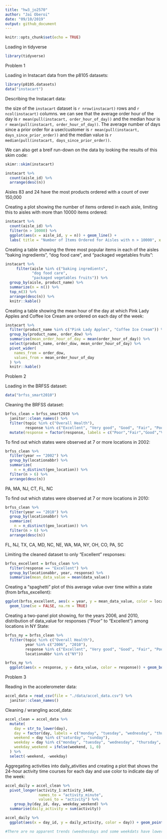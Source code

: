```yaml
---
title: "hw3_jo2570"
author: "Jai Oberoi"
date: "09/10/2019"
output: github_document
---
```


```r
knitr::opts_chunk$set(echo = TRUE)
```

Loading in tidyverse 
```r
library(tidyverse)
```

Problem 1

Loading in Instacart data from the p8105 datasets: 
```r
library(p8105.datasets)
data("instacart")
```

Describing the Instacart data: 

the size of the `instacart` dataset is `r nrow(instacart)` rows and `r ncol(instacart)` columns.
we can see that the average order hour of the day is `r mean(pull(instacart, order_hour_of_day))` and the median hour is `r mean(pull(instacart, order_hour_of_day))`. The average number of days since a prior order for a user/customer is `r mean(pull(instacart, days_since_prior_order))` and the median value is `r median(pull(instacart, days_since_prior_order))`. 

We can also get a breif run-down on the data by looking the results of this skim code:
```r
skimr::skim(instacart)
```

```r
instacart %>%
  count(aisle_id) %>%
  arrange(desc(n))
```
Aisles 83 and 24 have the most products ordered with a count of over 150,000

Creating a plot showing the number of items ordered in each aisle, limiting this to aisles with more than 10000 items ordered: 
```r
instacart %>%
  count(aisle_id) %>%
  filter(n > 10000) %>%
  ggplot(aes(x = aisle_id, y = n)) + geom_line() + 
  labs( title = "Number of Items Ordered for Aisles with n > 10000", x = "Aisle", y = "Number of Items Ordered")
```

Creating a table showing the three most popular items in each of the aisles “baking ingredients”, “dog food care”, and “packaged vegetables fruits”: 
```r
instacart %>%
     filter(aisle %in% c("baking ingredients", 
            "dog food care", 
            "packaged vegetables fruits")) %>%
  group_by(aisle, product_name) %>% 
  summarize(n = n()) %>%
  top_n(3) %>%
  arrange(desc(n)) %>%
  knitr::kable()
```

Creating a table showing the mean hour of the day at which Pink Lady Apples and Coffee Ice Cream are ordered on each day of the week: 
```r
instacart %>%
  filter(product_name %in% c("Pink Lady Apples", "Coffee Ice Cream")) %>%
  group_by(product_name, order_dow) %>%
  summarise(mean_order_hour_of_day = mean(order_hour_of_day)) %>%
  select(product_name, order_dow, mean_order_hour_of_day) %>%
  pivot_wider(
    names_from = order_dow,
    values_from = mean_order_hour_of_day
  ) %>%
  knitr::kable()
```

Problem 2 

Loading in the BRFSS dataset:
```r
data("brfss_smart2010")
```

Cleaning the BRFSS dataset:
```r
brfss_clean = brfss_smart2010 %>%
  janitor::clean_names() %>%
  filter(topic %in% c("Overall Health"),
         response %in% c("Excellent", "Very good", "Good", "Fair", "Poor")) %>%
  mutate(response = factor(response, labels = c("Poor","Fair","Good","Very good", "Excellent"))) 
```

To find out which states were observed at 7 or more locations in 2002:
```r
brfss_clean %>% 
  filter(year == "2002") %>% 
  group_by(locationabbr) %>%
  summarize(
    n = n_distinct(geo_location)) %>%
  filter(n > 6) %>% 
  arrange(desc(n))
```
PA, MA, NJ, CT, FL, NC


To find out which states were observed at 7 or more locations in 2010:
```r
brfss_clean %>% 
  filter(year == "2010") %>% 
  group_by(locationabbr) %>%
  summarize(
    n = n_distinct(geo_location)) %>%
  filter(n > 6) %>% 
  arrange(desc(n)) 
```
FL, NJ, TX, CA, MD, NC, NE, WA, MA, NY, OH, CO, PA, SC


Limiting the cleaned dataset to only "Excellent" responses: 
```r
brfss_excellent = brfss_clean %>% 
  filter(response == "Excellent") %>% 
  group_by(locationabbr, year, response) %>%
  summarise(mean_data_value = mean(data_value))
```

Creating a “spaghetti” plot of this average value over time within a state (from brfss_excellent): 
```r
ggplot(brfss_excellent, aes(x = year, y = mean_data_value, color = locationabbr)) + 
  geom_line(se = FALSE, na.rm = TRUE)
```

Creating a two-panel plot showing, for the years 2006, and 2010, distribution of data_value for responses (“Poor” to “Excellent”) among locations in NY State: 
```r
brfss_ny = brfss_clean %>%
  filter(topic %in% c("Overall Health"), 
         year %in% c("2006", "2010"),
         response %in% c("Excellent", "Very good", "Good", "Fair", "Poor"),
         locationabbr %in% c("NY"))

brfss_ny %>% 
  ggplot(aes(x = response, y = data_value, color = response)) + geom_boxplot() + facet_grid(. ~year)
```


Problem 3 

Reading in the accelerometer data:
```r
accel_data = read_csv(file = "./data/accel_data.csv") %>% 
  janitor::clean_names()
```

Cleaning / wrangling accel_data: 
```r
accel_clean = accel_data %>% 
  mutate(
    day = str_to_lower(day),
    day = factor(day, labels = c("monday", "tuesday", "wednesday", "thursday", "friday", "saturday", "sunday")), 
    weekend = day %in% c("saturday", "sunday"),
    weekday = day %in% c("monday", "tuesday", "wednesday", "thursday", "friday"),
    weekday_weekend = ifelse(weekend, 1, 0)
  ) %>% 
  select(-weekend, -weekday)
```

Aggregating activities into daily_ativities and creating a plot that shows the 24-hour activity time courses for each day and use color to indicate day of the week: 
```r
accel_daily = accel_clean %>% 
  pivot_longer(activity_1:activity_1440,
               names_to = "activity_minute",
               values_to = "activity") %>% 
    group_by(day_id, day, weekday_weekend) %>% 
  summarise(daily_activity = sum(activity))

accel_daily %>% 
  ggplot(aes(x = day_id, y = daily_activity, color = day)) + geom_point() + geom_line()

#There are no apparent trends (weednesdays and some weekdats have lower activity)
```





